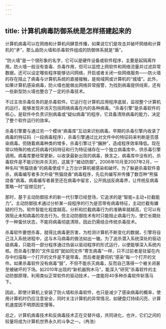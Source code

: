 ```yaml
---
---
---
```

title: 计算机病毒防御系统是怎样搭建起来的
---




计算机病毒可以在网络和计算机间肆意传播，如果说它们是攻击并破坏网络和计算机的“矛”，那么由防火墙和杀毒软件组成的防御体系就是“盾”。



“防火墙”是一个很形象的名字，它可以是硬件设备或软件程序，主要是起隔离作用。防火墙一般没有查毒、杀毒作用，但可以监控上网软件和网络流量并过滤异常数据，还可以设定哪些程序能够访问网络，开启或者关闭一些网络服务——防火墙的存在阻止了病毒与计算机系统的直接接触，是局域网或计算机的“城墙”。此外，如果计算机感染病毒，防火墙也能做出网络异常报警，为找到病毒提供线索，还有一些新型防火墙也整合了一定的杀毒技术。

不过主攻杀毒任务的是杀毒软件。它运行在计算机应用程序底层，监视整个计算机的运行，能够发现并消灭包括网络病毒在内的各种病毒。“杀毒引擎”是杀毒软件的核心，是软件中负责识别病毒或“疑似病毒”的程序，它具备清除病毒的能力，决定了整个软件运行的效率。

杀毒引擎要与通过另一个模块“病毒库”互动来识别病毒。早期的杀毒引擎内收录了病毒的特征码（一段病毒程序），杀毒引擎通过比对文件中的特征码来判断是否感染病毒。但随着病毒种类的增多，杀毒引擎过于“臃肿”，造成程序效率降低。现在常以特殊的格式将病毒代码特征和行为特征储存在一个独立病毒库中，供杀毒引擎调用。病毒库要经常更新，以收录最新出现的病毒，换言之，病毒库中没有的，杀毒软件是不能识别并杀灭的，这属于“被动防御”。2006年10月至2007年2月，一种名叫“熊猫烧香”的病毒使成千上万台计算机被感染和破坏。为了躲避杀毒软件查杀，病毒编写者多次升级“熊猫烧香”病毒程序，先后共编写并传播了数百种“熊猫烧香”病毒。病毒编写者甚至还在病毒中留言，公开挑战反病毒界，让传统反病毒策略一时“捉襟见肘”。

那时，基于主动防御技术的新一代引擎已经登场，它追求的是“智能+主动+拦截能力”。主动防御技术通过分析某一段程序的行为是否带有病毒特征，主动拦截有嫌疑的行为。软件智能化程度越高，分析和拦截病毒行为的准确率就越高，它可以有效阻止未知病毒的攻击行为。但主动防御技术有时只能阻止病毒行为，使它长期处于一种蛰伏状态，不能将病毒彻底清除，因此仍需结合传统杀毒技术。

杀毒软件要想杀毒，就得比病毒更厉害，为检测计算机不断变化的数据，引擎将自己注入系统进程中，这与木马病毒的做法如出一辙。为了追杀潜入系统深处的驱动级病毒，只能将一部分程序通过伪装以驱动程序的形式运行，以便能够深入系统内核。而杀毒引擎的“文件监控”就如同文件“寄生病毒”一样，只不过前者是驻留在内存中扫描每一个打开的文件是不是带毒，而后者是要伺机“感染”每一个打开的文件。如果杀毒软件没有病毒“狠”，不但不能杀灭病毒，反而自己落得一个被关闭甚至被破坏的下场。如2010年出现的“新机器狗木马”，能深入“研究”杀毒软件的主动防御原理，利用类似正常软件的驱动技术，一度能将40多种杀毒软件斩落马下。

因此，即使计算机上安装了防火墙和杀毒软件，也只是减少了感染病毒的概率，使用计算机时仍应注意安全，同时关注计算机的异常情况，如硬盘灯持续闪亮、计算机速度因不明原因变慢等。

总之，计算机病毒技术和反病毒技术正在交替升级，共同进化，也许，它们之间的较量将成为计算机世界永久的斗争之一。（冉浩）
